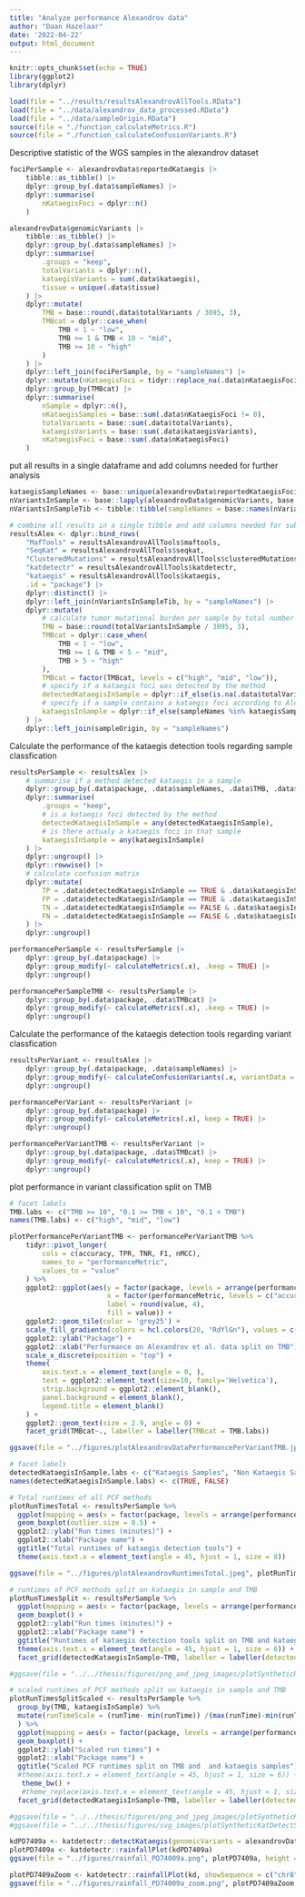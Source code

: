 ```yaml
---
title: "Analyze performance Alexandrov data"
author: "Daan Hazelaar"
date: '2022-04-22'
output: html_document
---
```


```r
knitr::opts_chunk$set(echo = TRUE)
library(ggplot2)
library(dplyr)
```


```r
load(file = "../results/resultsAlexandrovAllTools.RData")
load(file = "../data/alexandrov_data_processed.RData")
load(file = "../data/sampleOrigin.RData")
source(file = "./function_calculateMetrics.R")
source(file = "./function_calculateConfusionVariants.R")
```




Descriptive statistic of the WGS samples in the alexandrov dataset
```r
fociPerSample <- alexandrovData$reportedKataegis |> 
    tibble::as_tibble() |> 
    dplyr::group_by(.data$sampleNames) |> 
    dplyr::summarise(
        nKataegisFoci = dplyr::n()
    )

alexandrovData$genomicVariants |>
    tibble::as_tibble() |> 
    dplyr::group_by(.data$sampleNames) |> 
    dplyr::summarise(
        .groups = "keep",
        totalVariants = dplyr::n(),
        kataegisVariants = sum(.data$kataegis),
        tissue = unique(.data$tissue)
    ) |> 
    dplyr::mutate(
        TMB = base::round(.data$totalVariants / 3095, 3),
        TMBcat = dplyr::case_when(
            TMB < 1 ~ "low",
            TMB >= 1 & TMB < 10 ~ "mid",
            TMB >= 10 ~ "high"
        )
    ) |> 
    dplyr::left_join(fociPerSample, by = "sampleNames") |> 
    dplyr::mutate(nKataegisFoci = tidyr::replace_na(.data$nKataegisFoci, 0)) |> 
    dplyr::group_by(TMBcat) |> 
    dplyr::summarise(
        nSample = dplyr::n(),
        nKataegisSamples = base::sum(.data$nKataegisFoci != 0),
        totalVariants = base::sum(.data$totalVariants),
        kataegisVariants = base::sum(.data$kataegisVariants),
        nKataegisFoci = base::sum(.data$nKataegisFoci)
    )
```


put all results in a single dataframe and add columns needed for further analysis
```r
kataegisSampleNames <- base::unique(alexandrovData$reportedKataegisFoci$sampleNames)
nVariantsInSample <- base::lapply(alexandrovData$genomicVariants, base::length)
nVariantsInSampleTib <- tibble::tibble(sampleNames = base::names(nVariantsInSample), totalVariantsInSample = base::unlist(nVariantsInSample))

# combine all results in a single tibble and add columns needed for subsequent analysis
resultsAlex <- dplyr::bind_rows( 
    "MafTools" = resultsAlexandrovAllTools$maftools, 
    "SeqKat" = resultsAlexandrovAllTools$seqkat,
    "ClusteredMutations" = resultsAlexandrovAllTools$clusteredMutations,
    "katdetectr" = resultsAlexandrovAllTools$katdetectr,
    "kataegis" = resultsAlexandrovAllTools$kataegis,
    .id = "package") |> 
    dplyr::distinct() |> 
    dplyr::left_join(nVariantsInSampleTib, by = "sampleNames") |> 
    dplyr::mutate(
        # calculate tumor mutational burden per sample by total number of variants / (length of the genome / 10^6) ~ 3095
        TMB = base::round(totalVariantsInSample / 3095, 3),
        TMBcat = dplyr::case_when(
            TMB < 1 ~ "low",
            TMB >= 1 & TMB < 5 ~ "mid",
            TMB > 5 ~ "high"
        ),
        TMBcat = factor(TMBcat, levels = c("high", "mid", "low")),
        # specify if a kataegis foci was detected by the method
        detectedKataegisInSample = dplyr::if_else(is.na(.data$totalVariants), FALSE, TRUE),
        # specify if a sample contains a kataegis foci according to Alexandrov
        kataegisInSample = dplyr::if_else(sampleNames %in% kataegisSampleNames, TRUE, FALSE)
    ) |> 
    dplyr::left_join(sampleOrigin, by = "sampleNames")
```

Calculate the performance of the kataegis detection tools regarding sample classfication
```r
resultsPerSample <- resultsAlex |> 
    # summarise if a method detected kataegis in a sample
    dplyr::group_by(.data$package, .data$sampleNames, .data$TMB, .data$TMBcat, .data$runTime) |> 
    dplyr::summarise(
        .groups = "keep",
        # is a kataegis foci detected by the method
        detectedKataegisInSample = any(detectedKataegisInSample),
        # is there actualy a kataegis foci in that sample
        kataegisInSample = any(kataegisInSample)
    ) |> 
    dplyr::ungroup() |> 
    dplyr::rowwise() |> 
    # calculate confusion matrix
    dplyr::mutate(
        TP = .data$detectedKataegisInSample == TRUE & .data$kataegisInSample == TRUE,
        FP = .data$detectedKataegisInSample == TRUE & .data$kataegisInSample == FALSE,
        TN = .data$detectedKataegisInSample == FALSE & .data$kataegisInSample == FALSE,
        FN = .data$detectedKataegisInSample == FALSE & .data$kataegisInSample == TRUE
    ) |> 
    dplyr::ungroup()

performancePerSample <- resultsPerSample |> 
    dplyr::group_by(.data$package) |> 
    dplyr::group_modify(~ calculateMetrics(.x), .keep = TRUE) |> 
    dplyr::ungroup()

performancePerSampleTMB <- resultsPerSample |> 
    dplyr::group_by(.data$package, .data$TMBcat) |> 
    dplyr::group_modify(~ calculateMetrics(.x), .keep = TRUE) |> 
    dplyr::ungroup()
```

Calculate the performance of the kataegis detection tools regarding variant classfication
```r
resultsPerVariant <- resultsAlex |>
    dplyr::group_by(.data$package, .data$sampleNames) |> 
    dplyr::group_modify(~ calculateConfusionVariants(.x, variantData = alexandrovData), keep = TRUE) |> 
    dplyr::ungroup()

performancePerVariant <- resultsPerVariant |> 
    dplyr::group_by(.data$package) |> 
    dplyr::group_modify(~ calculateMetrics(.x), keep = TRUE) |> 
    dplyr::ungroup()

performancePerVariantTMB <- resultsPerVariant |> 
    dplyr::group_by(.data$package, .data$TMBcat) |> 
    dplyr::group_modify(~ calculateMetrics(.x), keep = TRUE) |> 
    dplyr::ungroup()
```


plot performance in variant classification split on TMB
```r
# facet labels
TMB.labs <- c("TMB >= 10", "0.1 >= TMB < 10", "0.1 < TMB")
names(TMB.labs) <- c("high", "mid", "low")

plotPerformancePerVariantTMB <- performancePerVariantTMB %>% 
    tidyr::pivot_longer(
        cols = c(accuracy, TPR, TNR, F1, nMCC),
        names_to = "performanceMetric",
        values_to = "value"
    ) %>% 
    ggplot2::ggplot(aes(y = factor(package, levels = arrange(performancePerVariant, nMCC)$package), 
                        x = factor(performanceMetric, levels = c("accuracy","nMCC", "F1", "TPR", "TNR")), 
                        label = round(value, 4), 
                        fill = value)) +
    ggplot2::geom_tile(color = 'grey25') +
    scale_fill_gradientn(colors = hcl.colors(20, "RdYlGn"), values = c(0,0.5,1)) +
    ggplot2::ylab("Package") +
    ggplot2::xlab("Performance on Alexandrov et al. data split on TMB") +
    scale_x_discrete(position = "top") +
    theme(
        axis.text.x = element_text(angle = 0, ),
        text = ggplot2::element_text(size=10, family='Helvetica'),
        strip.background = ggplot2::element_blank(),
        panel.background = element_blank(),
        legend.title = element_blank()
    ) +
    ggplot2::geom_text(size = 2.9, angle = 0) +
    facet_grid(TMBcat~., labeller = labeller(TMBcat = TMB.labs)) 

ggsave(file = "../figures/plotAlexandrovDataPerformancePerVariantTMB.jpeg", plotPerformancePerVariantTMB, height = 5, width = 5.9)
```

```r
# facet labels
detectedKataegisInSample.labs <- c("Kataegis Samples", "Non Kataegis Samples")
names(detectedKataegisInSample.labs) <- c(TRUE, FALSE)

# Total runtimes of all PCF methods 
plotRunTimesTotal <- resultsPerSample %>% 
  ggplot(mapping = aes(x = factor(package, levels = arrange(performancePerSample, meanRuntime)$package), y = runTime/60)) + 
  geom_boxplot(outlier.size = 0.5) +
  ggplot2::ylab("Run times (minutes)") +
  ggplot2::xlab("Package name") +
  ggtitle("Total runtimes of kataegis detection tools") +
  theme(axis.text.x = element_text(angle = 45, hjust = 1, size = 8))

ggsave(file = "../figures/plotAlexandrovRuntimesTotal.jpeg", plotRunTimesTotal, width = 12, height = 4)

# runtimes of PCF methods split on kataegis in sample and TMB
plotRunTimesSplit <- resultsPerSample %>% 
  ggplot(mapping = aes(x = factor(package, levels = arrange(performancePerSample, meanRuntime)$package), y = runTime/60)) + 
  geom_boxplot() +
  ggplot2::ylab("Run times (minutes)") +
  ggplot2::xlab("Package name") +
  ggtitle("Runtimes of kataegis detection tools split on TMB and kataegis samples") +
  theme(axis.text.x = element_text(angle = 45, hjust = 1, size = 6)) +
  facet_grid(detectedKataegisInSample~TMB, labeller = labeller(detectedKataegisInSample = detectedKataegisInSample.labs, TMB = TMB.labs))

#ggsave(file = "../../thesis/figures/png_and_jpeg_images/plotSyntheticRuntimesSplit.jpeg", plotRunTimesSplit, width = 12, height = 5)

# scaled runtimes of PCF methods split on kataegis in sample and TMB
plotRunTimesSplitScaled <- resultsPerSample %>% 
  group_by(TMB, kataegisInSample) %>% 
  mutate(runTimeScale = (runTime- min(runTime)) /(max(runTime)-min(runTime))
  ) %>%
  ggplot(mapping = aes(x = factor(package, levels = arrange(performancePerSample, meanRuntime)$package), y = runTimeScale)) + 
  geom_boxplot() +
  ggplot2::ylab("Scaled run times") +
  ggplot2::xlab("Package name") +
  ggtitle("Scaled PCF runtimes split on TMB and  and kataegis samples") +
  #theme(axis.text.x = element_text(angle = 45, hjust = 1, size = 6)) +
   theme_bw() +
   #theme_replace(axis.text.x = element_text(angle = 45, hjust = 1, size = 8)) +
  facet_grid(detectedKataegisInSample~TMB, labeller = labeller(detectedKataegisInSample = detectedKataegisInSample.labs, TMB = TMB.labs))

#ggsave(file = "../../thesis/figures/png_and_jpeg_images/plotSyntheticKatDetectSplitScaled.jpeg", plotRunTimesSplitScaled, width = 12, height = 5)
#ggsave(file = "../../thesis/figures/svg_images/plotSyntheticKatDetectSplitScaled.svg", plotRunTimesSplitScaled, width = 12, height = 5)
```


```r
kdPD7409a <- katdetectr::detectKataegis(genomicVariants = alexandrovData$genomicVariants$PD7409a)
plotPD7409a <- katdetectr::rainfallPlot(kdPD7409a)
ggsave(file = "../figures/rainfall_PD74009a.png", plotPD7409a, height = 4, width = 6.5)

plotPD7409aZoom <- katdetectr::rainfallPlot(kd, showSequence = c("chr8", "chr13", "chrX"), showSegmentation = T)
ggsave(file = "../figures/rainfall_PD74009a_zoom.png", plotPD7409aZoom, height = 4, width = 6.5)
```
